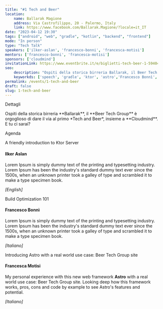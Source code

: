 ```yaml
---
title: "#1 Tech and Beer"
location: 
    name: Ballarak Magione
    address: Via Castrofilippo, 20 - Palermo, Italy
    link: https://www.facebook.com/Ballarak.Magione/?locale=it_IT
date: "2023-04-12 19:30"
tags: ["android", "web", "gradle", "kotlin", "backend", "frontend"]
mode: "In person"
type: "Tech Talk"
speakers: ['ilker-aslan', 'francesco-bonni', 'francesca-motisi']
mentors: ['francesco-bonni', 'francesca-motisi']
sponsors: ['cloudmind']
invitationLink: https://www.eventbrite.it/e/biglietti-tech-beer-1-594047651517
seo:
    description: "Ospiti della storica birreria Ballarak, il Beer Tech Group è orgoglioso di dare il via al primo Tech and Beer, insieme a Cloudmind. Al via con tre speech e due mentors."
    keyworkds: ['speech', 'gradle', 'ktor', 'astro','Francesco Bonnì', 'Ilker Aslan', 'Francesca Motisi', 'cloudmind' ]
permalink: /events/1-tech-and-beer
draft: false
slug: 1-tech-and-beer
---
```



<ContentTitle>Dettagli</ContentTitle>
<p class="text-center mb-10">Ospiti della storica birreria **Ballarak**, il **Beer Tech Group** è orgoglioso di dare il via al primo *Tech and Beer*, insieme a **Cloudmind**. E tu ci sarai?</p>

<ContentTitle>Agenda</ContentTitle>


<SpeechTitle>A friendly introduction to Ktor Server</SpeechTitle>
#### Ilker Aslan

Lorem Ipsum is simply dummy text of the printing and typesetting industry. Lorem Ipsum has been the industry's standard dummy text ever since the 1500s, when an unknown printer took a galley of type and scrambled it to make a type specimen book.

*[English]*

<SpeechTitle>Build Optimization 101</SpeechTitle>
#### Francesco Bonnì

Lorem Ipsum is simply dummy text of the printing and typesetting industry. Lorem Ipsum has been the industry's standard dummy text ever since the 1500s, when an unknown printer took a galley of type and scrambled it to make a type specimen book.

*[Italiano]*

<SpeechTitle>Introducing Astro with a real world use case: Beer Tech Group site</SpeechTitle>
#### Francesca Motisi

My personal experience with this new web framework **Astro** with a real world use case: Beer Tech Group site. Looking deep how this framework works, pros, cons and code by example to see Astro's features and potential.

*[Italiano]*
